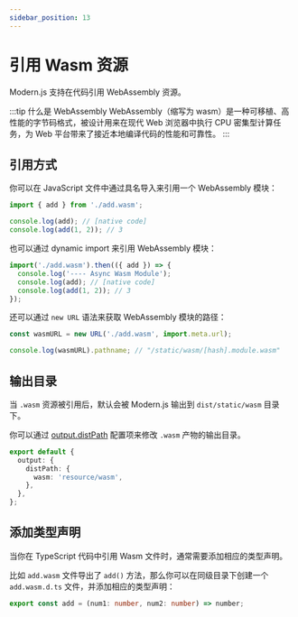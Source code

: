 ```yaml
---
sidebar_position: 13
---
```


# 引用 Wasm 资源

Modern.js 支持在代码引用 WebAssembly 资源。

:::tip 什么是 WebAssembly
WebAssembly（缩写为 wasm）是一种可移植、高性能的字节码格式，被设计用来在现代 Web 浏览器中执行 CPU 密集型计算任务，为 Web 平台带来了接近本地编译代码的性能和可靠性。
:::

## 引用方式

你可以在 JavaScript 文件中通过具名导入来引用一个 WebAssembly 模块：

```js title="index.js"
import { add } from './add.wasm';

console.log(add); // [native code]
console.log(add(1, 2)); // 3
```

也可以通过 dynamic import 来引用 WebAssembly 模块：

```js title="index.js"
import('./add.wasm').then(({ add }) => {
  console.log('---- Async Wasm Module');
  console.log(add); // [native code]
  console.log(add(1, 2)); // 3
});
```

还可以通过 `new URL` 语法来获取 WebAssembly 模块的路径：

```js title="index.js"
const wasmURL = new URL('./add.wasm', import.meta.url);

console.log(wasmURL).pathname; // "/static/wasm/[hash].module.wasm"
```

## 输出目录

当 `.wasm` 资源被引用后，默认会被 Modern.js 输出到 `dist/static/wasm` 目录下。

你可以通过 [output.distPath](/configure/app/output/dist-path) 配置项来修改 `.wasm` 产物的输出目录。

```ts
export default {
  output: {
    distPath: {
      wasm: 'resource/wasm',
    },
  },
};
```

## 添加类型声明

当你在 TypeScript 代码中引用 Wasm 文件时，通常需要添加相应的类型声明。

比如 `add.wasm` 文件导出了 `add()` 方法，那么你可以在同级目录下创建一个 `add.wasm.d.ts` 文件，并添加相应的类型声明：

```ts title="add.wasm.d.ts"
export const add = (num1: number, num2: number) => number;
```
